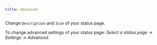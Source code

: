 ```yaml
---
title: Advanced
---
```


Change `Description` and `Icon` of your status page.

To change advanced settings of your status page: _Select a status page &rarr; Settings &rarr; Advanced_.